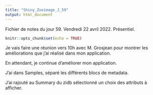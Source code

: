```yaml
---
title: "Shiny_Zooimage_J_59"
output: html_document
---
```


Fichier de notes du jour 59. Vendredi 22 avril 2022. Présentiel.

```r
knitr::opts_chunk$set(echo = TRUE)
```

Je vais faire une réunion vers 10h avec M. Grosjean pour montrer les améliorations que j'ai réalisé dans mon application. \

En attendant, je continue d'améliorer mon application. \

J'ai dans Samples, séparé les différents blocs de metadata. \

J'ai rajouté au Summary du zidb sélectionné un choix des attributs à afficher. \
